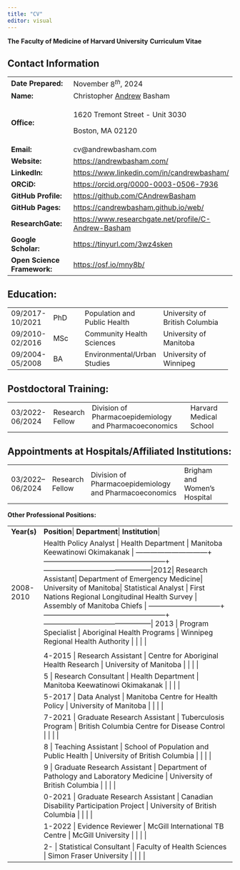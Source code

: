```yaml
---
title: "CV"
editor: visual
---
```


::: {#hms_cv_title}
**The** **Faculty of Medicine of Harvard University** **Curriculum Vitae**
:::

## Contact Information

+-----------------------------+--------------------------------------------------------+
| **Date Prepared:**          | November $8^{th}$, 2024                                |
+-----------------------------+--------------------------------------------------------+
| **Name:**                   | Christopher [Andrew]{.underline} Basham                |
+-----------------------------+--------------------------------------------------------+
| **Office:**                 | 1620 Tremont Street - Unit 3030                        |
|                             |                                                        |
|                             | Boston, MA 02120                                       |
+-----------------------------+--------------------------------------------------------+
| **Email:**                  | cv\@andrewbasham.com                                   |
+-----------------------------+--------------------------------------------------------+
| **Website:**                | <https://andrewbasham.com/>                            |
+-----------------------------+--------------------------------------------------------+
| **LinkedIn:**               | <https://www.linkedin.com/in/candrewbasham/>           |
+-----------------------------+--------------------------------------------------------+
| **ORCiD:**                  | <https://orcid.org/0000-0003-0506-7936>                |
+-----------------------------+--------------------------------------------------------+
| **GitHub Profile:**         | <https://github.com/CAndrewBasham>                     |
+-----------------------------+--------------------------------------------------------+
| **GitHub Pages:**           | <https://candrewbasham.github.io/web/>                 |
+-----------------------------+--------------------------------------------------------+
| **ResearchGate:**           | <https://www.researchgate.net/profile/C-Andrew-Basham> |
+-----------------------------+--------------------------------------------------------+
| **Google Scholar:**         | <https://tinyurl.com/3wz4sken>                         |
+-----------------------------+--------------------------------------------------------+
| **Open Science Framework:** | <https://osf.io/mny8b/>                                |
+-----------------------------+--------------------------------------------------------+

## Education:

+:----------------+:-------------+:-----------------------------+:-------------------------------+
| 09/2017-10/2021 | PhD          | Population and Public Health | University of British Columbia |
+-----------------+--------------+------------------------------+--------------------------------+
| 09/2010-02/2016 | MSc          | Community Health Sciences    | University of Manitoba         |
+-----------------+--------------+------------------------------+--------------------------------+
| 09/2004-05/2008 | BA           | Environmental/Urban Studies  | University of Winnipeg         |
+-----------------+--------------+------------------------------+--------------------------------+

## Postdoctoral Training:

+-----------------+-----------------+:-------------------------------------------------------+:-----------------------+
| 03/2022-06/2024 | Research Fellow | Division of Pharmacoepidemiology and Pharmacoeconomics | Harvard Medical School |
+-----------------+-----------------+--------------------------------------------------------+------------------------+

## Appointments at Hospitals/Affiliated Institutions:

+------------------+-----------------+--------------------------------------------------------+:-----------------------------+
| 03/2022– 06/2024 | Research Fellow | Division of Pharmacoepidemiology and Pharmacoeconomics | Brigham and Women's Hospital |
+------------------+-----------------+--------------------------------------------------------+------------------------------+

**Other Professional Positions:**

+-------------+---------------------------------------------------------------------------------------------------------------------------------------------------------------------------------------------------------------------------------------------------------------------------------------------------------------------------------------------------------------------------------------------------------------------------------------------------------------------------------------------------------------------------------------------------------------------------------------------------------------------------------------------------------------------+
| **Year(s)** | **Position**\| **Department**\| **Institution**\|                                                                                                                                                                                                                                                                                                                                                                                                                                                                                                                                                                                                                   |
+-------------+---------------------------------------------------------------------------------------------------------------------------------------------------------------------------------------------------------------------------------------------------------------------------------------------------------------------------------------------------------------------------------------------------------------------------------------------------------------------------------------------------------------------------------------------------------------------------------------------------------------------------------------------------------------------+
| 2008-2010   | Health Policy Analyst \| Health Department \| Manitoba Keewatinowi Okimakanak \| ------------------------------+---------------------------------------------------+---------------------------------------------\|2012\| Research Assistant\| Department of Emergency Medicine\| University of Manitoba\| Statistical Analyst \| First Nations Regional Longitudinal Health Survey \| Assembly of Manitoba Chiefs \| ------------------------------+---------------------------------------------------+---------------------------------------------\| 2013 \| Program Specialist \| Aboriginal Health Programs \| Winnipeg Regional Health Authority \| \| \| \| |
+-------------+---------------------------------------------------------------------------------------------------------------------------------------------------------------------------------------------------------------------------------------------------------------------------------------------------------------------------------------------------------------------------------------------------------------------------------------------------------------------------------------------------------------------------------------------------------------------------------------------------------------------------------------------------------------------+
|             |                                                                                                                                                                                                                                                                                                                                                                                                                                                                                                                                                                                                                                                                     |
+-------------+---------------------------------------------------------------------------------------------------------------------------------------------------------------------------------------------------------------------------------------------------------------------------------------------------------------------------------------------------------------------------------------------------------------------------------------------------------------------------------------------------------------------------------------------------------------------------------------------------------------------------------------------------------------------+
|             | 4-2015 \| Research Assistant \| Centre for Aboriginal Health Research \| University of Manitoba \| \| \| \|                                                                                                                                                                                                                                                                                                                                                                                                                                                                                                                                                         |
+-------------+---------------------------------------------------------------------------------------------------------------------------------------------------------------------------------------------------------------------------------------------------------------------------------------------------------------------------------------------------------------------------------------------------------------------------------------------------------------------------------------------------------------------------------------------------------------------------------------------------------------------------------------------------------------------+
|             | 5 \| Research Consultant \| Health Department \| Manitoba Keewatinowi Okimakanak \| \| \| \|                                                                                                                                                                                                                                                                                                                                                                                                                                                                                                                                                                        |
+-------------+---------------------------------------------------------------------------------------------------------------------------------------------------------------------------------------------------------------------------------------------------------------------------------------------------------------------------------------------------------------------------------------------------------------------------------------------------------------------------------------------------------------------------------------------------------------------------------------------------------------------------------------------------------------------+
|             | 5-2017 \| Data Analyst \| Manitoba Centre for Health Policy \| University of Manitoba \| \| \| \|                                                                                                                                                                                                                                                                                                                                                                                                                                                                                                                                                                   |
+-------------+---------------------------------------------------------------------------------------------------------------------------------------------------------------------------------------------------------------------------------------------------------------------------------------------------------------------------------------------------------------------------------------------------------------------------------------------------------------------------------------------------------------------------------------------------------------------------------------------------------------------------------------------------------------------+
|             | 7-2021 \| Graduate Research Assistant \| Tuberculosis Program \| British Columbia Centre for Disease Control \| \| \| \|                                                                                                                                                                                                                                                                                                                                                                                                                                                                                                                                            |
+-------------+---------------------------------------------------------------------------------------------------------------------------------------------------------------------------------------------------------------------------------------------------------------------------------------------------------------------------------------------------------------------------------------------------------------------------------------------------------------------------------------------------------------------------------------------------------------------------------------------------------------------------------------------------------------------+
|             | 8 \| Teaching Assistant \| School of Population and Public Health \| University of British Columbia \| \| \| \|                                                                                                                                                                                                                                                                                                                                                                                                                                                                                                                                                     |
+-------------+---------------------------------------------------------------------------------------------------------------------------------------------------------------------------------------------------------------------------------------------------------------------------------------------------------------------------------------------------------------------------------------------------------------------------------------------------------------------------------------------------------------------------------------------------------------------------------------------------------------------------------------------------------------------+
|             | 9 \| Graduate Research Assistant \| Department of Pathology and Laboratory Medicine \| University of British Columbia \| \| \| \|                                                                                                                                                                                                                                                                                                                                                                                                                                                                                                                                   |
+-------------+---------------------------------------------------------------------------------------------------------------------------------------------------------------------------------------------------------------------------------------------------------------------------------------------------------------------------------------------------------------------------------------------------------------------------------------------------------------------------------------------------------------------------------------------------------------------------------------------------------------------------------------------------------------------+
|             | 0-2021 \| Graduate Research Assistant \| Canadian Disability Participation Project \| University of British Columbia \| \| \| \|                                                                                                                                                                                                                                                                                                                                                                                                                                                                                                                                    |
+-------------+---------------------------------------------------------------------------------------------------------------------------------------------------------------------------------------------------------------------------------------------------------------------------------------------------------------------------------------------------------------------------------------------------------------------------------------------------------------------------------------------------------------------------------------------------------------------------------------------------------------------------------------------------------------------+
|             | 1-2022 \| Evidence Reviewer \| McGill International TB Centre \| McGill University \| \| \| \|                                                                                                                                                                                                                                                                                                                                                                                                                                                                                                                                                                      |
+-------------+---------------------------------------------------------------------------------------------------------------------------------------------------------------------------------------------------------------------------------------------------------------------------------------------------------------------------------------------------------------------------------------------------------------------------------------------------------------------------------------------------------------------------------------------------------------------------------------------------------------------------------------------------------------------+
|             | 2- \| Statistical Consultant \| Faculty of Health Sciences \| Simon Fraser University \| \| \| \|                                                                                                                                                                                                                                                                                                                                                                                                                                                                                                                                                                   |
+-------------+---------------------------------------------------------------------------------------------------------------------------------------------------------------------------------------------------------------------------------------------------------------------------------------------------------------------------------------------------------------------------------------------------------------------------------------------------------------------------------------------------------------------------------------------------------------------------------------------------------------------------------------------------------------------+
